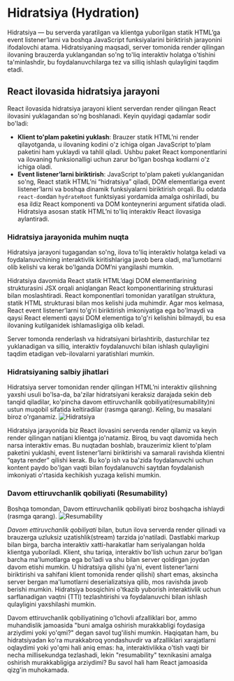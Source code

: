# Hidratsiya (Hydration)

Hidratsiya — bu serverda yaratilgan va klientga yuborilgan statik HTML’ga event listener’larni va boshqa JavaScript funksiyalarini biriktirish jarayonini ifodalovchi atama. Hidratsiyaning maqsadi, server tomonida render qilingan ilovaning brauzerda yuklangandan so'ng to'liq interaktiv holatga o'tishini ta'minlashdir, bu foydalanuvchilarga tez va silliq ishlash qulayligini taqdim etadi.

## React ilovasida hidratsiya jarayoni

React ilovasida hidratsiya jarayoni klient serverdan render qilingan React ilovasini yuklagandan so'ng boshlanadi. Keyin quyidagi qadamlar sodir bo'ladi:
- **Klient to'plam paketini yuklash**: Brauzer statik HTML’ni render qilayotganda, u ilovaning kodini o'z ichiga olgan JavaScript to'plam paketini ham yuklaydi va tahlil qiladi. Ushbu paket React komponentlarini va ilovaning funksionalligi uchun zarur bo'lgan boshqa kodlarni o'z ichiga oladi.
- **Event listener’larni biriktirish**: JavaScript to'plam paketi yuklanganidan so'ng, React statik HTML’ni “hidratsiya” qiladi, DOM elementlariga event listener’larni va boshqa dinamik funksiyalarni biriktirish orqali. Bu odatda `react-dom`dan `hydrateRoot` funktsiyasi yordamida amalga oshiriladi, bu esa ildiz React komponenti va DOM konteynerini argument sifatida oladi. Hidratsiya asosan statik HTML’ni to'liq interaktiv React ilovasiga aylantiradi.

### Hidratsiya jarayonida muhim nuqta

Hidratsiya jarayoni tugagandan so'ng, ilova to'liq interaktiv holatga keladi va foydalanuvchining interaktivlik kiritishlariga javob bera oladi, ma'lumotlarni olib kelishi va kerak bo'lganda DOM’ni yangilashi mumkin.

Hidratsiya davomida React statik HTML’dagi DOM elementlarining strukturasini JSX orqali aniqlangan React komponentlarining strukturasi bilan moslashtiradi. React komponentlari tomonidan yaratilgan struktura, statik HTML strukturasi bilan mos kelishi juda muhimdir. Agar mos kelmasa, React event listener’larni to'g'ri biriktirish imkoniyatiga ega bo'lmaydi va qaysi React elementi qaysi DOM elementiga to'g'ri kelishini bilmaydi, bu esa ilovaning kutilganidek ishlamasligiga olib keladi.

Server tomonda renderlash va hidratsiyani birlashtirib, dasturchilar tez yuklanadigan va silliq, interaktiv foydalanuvchi bilan ishlash qulayligini taqdim etadigan veb-ilovalarni yaratishlari mumkin.

### Hidratsiyaning salbiy jihatlari

Hidratsiya server tomonidan render qilingan HTML’ni interaktiv qilishning yaxshi usuli bo'lsa-da, ba'zilar hidratsiyani keraksiz darajada sekin deb tanqid qiladilar, ko'pincha davom ettiruvchanlik qobiliyati(resumability)ni ustun muqobil sifatida keltiradilar (rasmga qarang). Keling, bu masalani biroz o'rganamiz.
![Hidratsiya](/react/hydration.png)

Hidratsiya jarayonida biz React ilovasini serverda render qilamiz va keyin render qilingan natijani klientga jo'natamiz. Biroq, bu vaqt davomida hech narsa interaktiv emas. Bu nuqtadan boshlab, brauzerimiz klient to'plam paketini yuklashi, event listener’larni biriktirishi va samarali ravishda klientni “qayta render” qilishi kerak. Bu ko'p ish va ba'zida foydalanuvchi uchun kontent paydo bo'lgan vaqti bilan foydalanuvchi saytdan foydalanish imkoniyati o'rtasida kechikish yuzaga kelishi mumkin.


### Davom ettiruvchanlik qobiliyati (Resumability)
Boshqa tomondan, Davom ettiruvchanlik qobiliyati biroz boshqacha ishlaydi (rasmga qarang).
![Resumability](/react/resumability.png)

*Davom ettiruvchanlik qobiliyati* bilan, butun ilova serverda render qilinadi va brauzerga uzluksiz uzatishlik(stream) tarzida jo'natiladi. Dastlabki markup bilan birga, barcha interaktiv xatti-harakatlar ham seriyalangan holda klientga yuboriladi. Klient, shu tariqa, interaktiv bo'lish uchun zarur bo'lgan barcha ma'lumotlarga ega bo'ladi va shu bilan server qoldirgan joydan davom etishi mumkin. U hidratsiya qilishi (ya'ni, event listener’larni biriktirishi va sahifani klient tomonida render qilishi) shart emas, aksincha server bergan ma'lumotlarni deserializatsiya qilib, mos ravishda javob berishi mumkin. Hidratsiya bosqichini o'tkazib yuborish interaktivlik uchun sarflanadigan vaqtni (TTI) tezlashtirishi va foydalanuvchi bilan ishlash qulayligini yaxshilashi mumkin.


Davom ettiruvchanlik qobiliyatining o'lchovli afzalliklari bor, ammo muhandislik jamoasida "buni amalga oshirish murakkabligi foydasiga arziydimi yoki yo'qmi?" degan savol tug'ilishi mumkin. Haqiqatan ham, bu hidratsiyadan ko'ra murakkabroq yondashuvdir va afzalliklari xarajatlarni oqlaydimi yoki yo'qmi hali aniq emas: ha, interaktivlikka o'tish vaqti bir necha millisekundga tezlashadi, lekin "resumability" texnikasini amalga oshirish murakkabligiga arziydimi? Bu savol hali ham React jamoasida qizg'in muhokamada.
